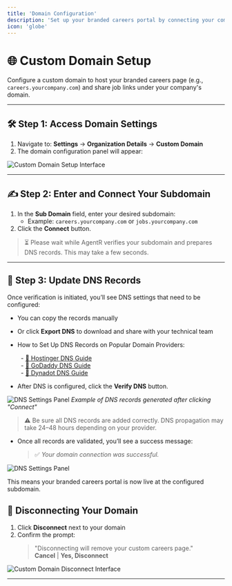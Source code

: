 ```yaml
---
title: 'Domain Configuration'
description: 'Set up your branded careers portal by connecting your company domain'
icon: 'globe'
---
```


# 🌐 Custom Domain Setup

Configure a custom domain to host your branded careers page (e.g., `careers.yourcompany.com`) and share job links under your company's domain.

---

## 🛠️ Step 1: Access Domain Settings

1. Navigate to: **Settings** → **Organization Details** → **Custom Domain**  
2. The domain configuration panel will appear:

![Custom Domain Setup Interface](../images/domain1.png)

---

## ✍️ Step 2: Enter and Connect Your Subdomain

1. In the **Sub Domain** field, enter your desired subdomain:
   - Example: `careers.yourcompany.com` or `jobs.yourcompany.com`
2. Click the **Connect** button.

> ⏳ Please wait while AgentR verifies your subdomain and prepares DNS records. This may take a few seconds.

---

## 🧾 Step 3: Update DNS Records

Once verification is initiated, you’ll see DNS settings that need to be configured:

- You can copy the records manually  
- Or click **Export DNS** to download and share with your technical team

- How to Set Up DNS Records on Popular Domain Providers:

&nbsp;&nbsp;&nbsp;&nbsp;&nbsp;&nbsp;&nbsp; - [🔗 Hostinger DNS Guide](https://support.hostinger.com/en/articles/1583249-how-to-manage-dns-records-at-hostinger)  
&nbsp;&nbsp;&nbsp;&nbsp;&nbsp;&nbsp;&nbsp; - [🔗 GoDaddy DNS Guide](https://www.godaddy.com/en-in/help/manage-dns-records-680)  
&nbsp;&nbsp;&nbsp;&nbsp;&nbsp;&nbsp;&nbsp; - [🔗 Dynadot DNS Guide](https://www.dynadot.com/community/help/question/set-up-DNS)  

- After DNS is configured, click the **Verify DNS** button.


![DNS Settings Panel](../images/domain2.png)
*Example of DNS records generated after clicking "Connect"*

> ⚠️ Be sure all DNS records are added correctly. DNS propagation may take 24–48 hours depending on your provider.

- Once all records are validated, you’ll see a success message:
  > ✅ *Your domain connection was successful.*

![DNS Settings Panel](../images/domain3.png)

This means your branded careers portal is now live at the configured subdomain.

## 🔌 Disconnecting Your Domain

1. Click **Disconnect** next to your domain  
2. Confirm the prompt:
   > "Disconnecting will remove your custom careers page."  
   > **Cancel** | **Yes, Disconnect**

![Custom Domain Disconnect Interface](../images/domain4.png)

---

